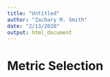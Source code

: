 ```yaml
---
title: "Untitled"
author: "Zachary M. Smith"
date: "2/13/2020"
output: html_document
---
```


# Metric Selection